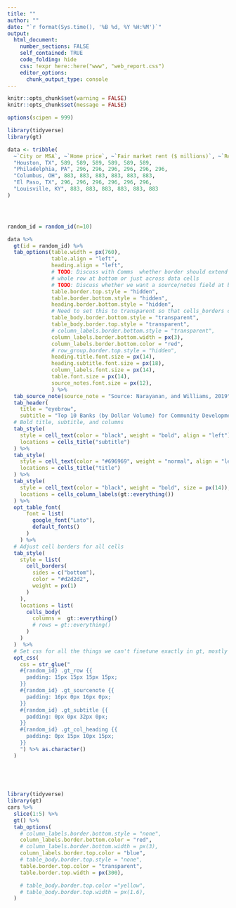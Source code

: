 ```yaml
---
title: ""
author: ""
date: "`r format(Sys.time(), '%B %d, %Y %H:%M')`"
output:
  html_document:
    number_sections: FALSE
    self_contained: TRUE
    code_folding: hide
    css: !expr here::here("www", "web_report.css")
    editor_options:
      chunk_output_type: console
---
```


<style>
@import url('https://fonts.googleapis.com/css?family=Lato&display=swap');
</style>

<link rel="stylesheet" href="//fonts.googleapis.com/css?family=Lato" />



```r
knitr::opts_chunk$set(warning = FALSE)
knitr::opts_chunk$set(message = FALSE)
```

```r
options(scipen = 999)


```

```r
library(tidyverse)
library(gt)

data <- tribble(
  ~`City or MSA`, ~`Home price`, ~`Fair market rent ($ millions)`, ~`Rent`, ~`First month principal`, ~`Rent vouchers`, ~`Homeownership vouchers`,
  "Houston, TX", 589, 589, 589, 589, 589, 589,
  "Philadelphia, PA", 296, 296, 296, 296, 296, 296,
  "Columbus, OH", 883, 883, 883, 883, 883, 883,
  "El Paso, TX", 296, 296, 296, 296, 296, 296,
  "Louisville, KY", 883, 883, 883, 883, 883, 883
)




random_id = random_id(n=10)

data %>% 
  gt(id = random_id) %>% 
  tab_options(table.width = px(760),
              table.align = "left", 
              heading.align = "left",
              # TODO: Discuss with Comms  whether border should extend across 
              # whole row at bottom or just across data cells
              # TODO: Discuss whether we want a source/notes field at bottom of tables
              table.border.top.style = "hidden",
              table.border.bottom.style = "hidden",
              heading.border.bottom.style = "hidden",
              # Need to set this to transparent so that cells_borders of the cells can display properly and 
              table_body.border.bottom.style = "transparent",
              table_body.border.top.style = "transparent",
              # column_labels.border.bottom.style = "transparent",
              column_labels.border.bottom.width = px(3),
              column_labels.border.bottom.color = "red",
              # row_group.border.top.style = "hidden",
              heading.title.font.size = px(14),
              heading.subtitle.font.size = px(18),
              column_labels.font.size = px(14),
              table.font.size = px(14),
              source_notes.font.size = px(12),
              ) %>% 
  tab_source_note(source_note = "Source: Narayanan, and Williams, 2019") %>% 
  tab_header(
    title = "eyebrow",
    subtitle = "Top 10 Banks (by Dollar Volume) for Community Development Lending") %>% 
  # Bold title, subtitle, and columns
  tab_style(
    style = cell_text(color = "black", weight = "bold", align = "left"),
    locations = cells_title("subtitle")
  ) %>% 
  tab_style(
    style = cell_text(color = "#696969", weight = "normal", align = "left", transform = "uppercase"),
    locations = cells_title("title")
  ) %>% 
  tab_style(
    style = cell_text(color = "black", weight = "bold", size = px(14)),
    locations = cells_column_labels(gt::everything())
  ) %>% 
  opt_table_font(
      font = list(
        google_font("Lato"),
        default_fonts()
      )
    ) %>% 
  # Adjust cell borders for all cells
  tab_style(
    style = list(
      cell_borders(
        sides = c("bottom"),
        color = "#d2d2d2",
        weight = px(1)
      )
    ),
    locations = list(
      cells_body(
        columns =  gt::everything()
        # rows = gt::everything()
      )
    )
  )  %>%
  # Set css for all the things we can't finetune exactly in gt, mostly padding
  opt_css(
    css = str_glue("
    #{random_id} .gt_row {{
      padding: 15px 15px 15px 15px;
    }}
    #{random_id} .gt_sourcenote {{
      padding: 16px 0px 16px 0px;
    }}
    #{random_id} .gt_subtitle {{
      padding: 0px 0px 32px 0px;
    }}
    #{random_id} .gt_col_heading {{
      padding: 0px 15px 10px 15px;
    }}
    ") %>% as.character()
  )

  
  
  
```


```r

library(tidyverse)
library(gt)
cars %>% 
  slice(1:5) %>% 
  gt() %>% 
  tab_options(
    # column_labels.border.bottom.style = "none",
    column_labels.border.bottom.color = "red",
    # column_labels.border.bottom.width = px(3),
    column_labels.border.top.color = "blue",
    # table_body.border.top.style = "none",
    table.border.top.color = "transparent",
    table.border.top.width = px(300),

    # table_body.border.top.color ="yellow",
    # table_body.border.top.width = px(1.6),
  ) 


```

